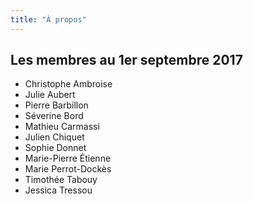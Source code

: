 ```yaml
---
title: "À propos"
---
```


## Les membres au 1er septembre 2017

  - Christophe Ambroise
  <!-- >  -->
  - Julie Aubert
  <!-- > Allez faire pipi, on part dans un quart d'heure. -->
  - Pierre Barbillon
  <!-- > Je me suis encore déshabillé pour rien. -->
  - Séverine Bord
  <!-- >  -->
  - Mathieu Carmassi
  <!-- > Tu as compris ce qu'il se passe ? -->
  - Julien Chiquet
  <!-- >  -->
  - Sophie Donnet
  <!-- > Le plus jeune que je peux faire c'est dormir en auberge de jeunesse -->
  - Marie-Pierre Étienne
  <!-- >  -->
  - Marie Perrot-Dockès
  <!-- > J'adore emballer -->
  - Timothée Tabouy
  <!-- > -->
  - Jessica Tressou
  <!-- >  -->
  